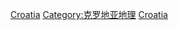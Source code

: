 {{Commons cat|National parks of Croatia}}

[[Category:欧洲国家公园|Croatia]]
[[Category:克罗地亚地理|Category:克罗地亚地理]]
[[Category:各国国家公园|Croatia]]